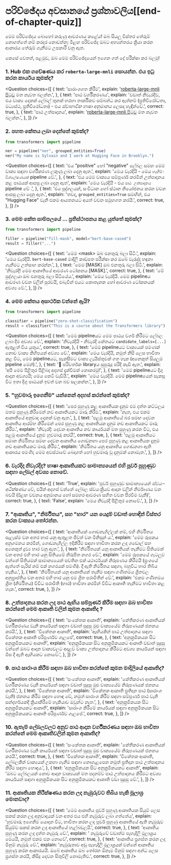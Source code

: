<!-- DISABLE-FRONTMATTER-SECTIONS -->

# පරිච්ඡේදය අවසානයේ ප්‍රශ්නාවලිය[[end-of-chapter-quiz]]

<CourseFloatingBanner chapter={1} classNames="absolute z-10 right-0 top-0" />

මෙම පරිච්ඡේදය බොහෝ කරුණු ආවරණය කළේය! ඔබ සියලු විස්තර තේරුම් නොගත්තේ නම් කරදර නොවන්න; මීළඟ පරිච්ඡේද ඔබට අභ්‍යන්තරය ක්‍රියා කරන ආකාරය තේරුම් ගැනීමට උපකාරී වනු ඇත.

කෙසේ වෙතත්, පළමුව, ඔබ මෙම පරිච්ඡේදයෙන් ඉගෙන ගත් දේ පරීක්ෂා කර බලමු!

### 1. Hub එක ගවේෂණය කර `roberta-large-mnli` සොයන්න. එය ඉටු කරන කාර්යය කුමක්ද?

<Question
  choices={[
    {
      text: 'සාරාංශගත කිරීම',
      explain:
        '<a href="https://huggingface.co/roberta-large-mnli">roberta-large-mnli පිටුව</a> මත නැවත බලන්න.',
    },
    {
      text: 'පාඨ වර්ගීකරණය',
      explain:
        'වඩාත් නිවැරදිව, එය වාක්‍ය දෙකක් ලේබල් තුනක් හරහා තාර්කිකව සම්බන්ධ කර ඇත්නම් (ප්‍රතිවිරෝධතා, මධ්‍යස්ථ, ප්‍රතිවිරෝධතා) - එය <em>ස්වාභාවික භාෂා අනුමානය</em> ලෙසද හැඳින්වේ.',
      correct: true,
    },
    {
      text: 'පාඨ උත්පාදනය',
      explain:
        '<a href="https://huggingface.co/roberta-large-mnli">roberta-large-mnli පිටුව</a> මත නැවත බලන්න.',
    },
  ]}
/>

### 2. පහත කේතය ලබා දෙන්නේ කුමක්ද?

```py
from transformers import pipeline

ner = pipeline("ner", grouped_entities=True)
ner("My name is Sylvain and I work at Hugging Face in Brooklyn.")
```

<Question
  choices={[
    {
      text: 'එය "positive" හෝ "negative" ලේබල සමඟ මෙම වාක්‍ය සඳහා වර්ගීකරණ ලකුණු ලබා දෙනු ඇත.',
      explain: 'මෙය වැරදියි - මෙය <code>හැඟීම්-විශ්ලේෂණයක්</code> pipeline වේ.',
    },
    {
      text: 'එය මෙම වාක්‍යය සම්පූර්ණ කරමින් උත්පාදනය කළ පාඨයක් ආපසු ලබා දෙනු ඇත',
      explain: 'මෙය වැරදියි - එය <code>පාඨ උත්පාදනය</code> pipeline වේ .',
    },
    {
      text: 'එය පුද්ගලයන්, සංවිධාන හෝ ස්ථාන නියෝජනය කරන වචන ආපසු ලබා දෙනු ඇත.',
      explain:
        'තවද, <code>grouped_entities=True</code> සමඟින්, එය "Hugging Face" වැනි එකම ආයතනයට අයත් වචන සමූහගත කරයි.',
      correct: true,
    },
  ]}
/>

### 3. මෙම කේත සාම්පලයේ ... ප්‍රතිස්ථාපනය කළ යුත්තේ කුමක්ද?

```py
from transformers import pipeline

filler = pipeline("fill-mask", model="bert-base-cased")
result = filler("...")
```

<Question
  choices={[
    {
      text: 'මෙම &#60;mask> ඔබ එනතුරු බලා සිටී.',
      explain:
        'මෙය වැරදියි. <code>bert-base-cased</code> මාදිලි කාඩ්පත පරීක්ෂා කර ඔබේ වැරැද්ද හඳුනා ගැනීමට උත්සාහ කරන්න.',
    },
    {
      text: 'මෙම [MASK] ඔබ එනතුරු බලා සිටී.',
      explain: 'නිවැරදි! මෙම ආකෘතියේ ආවරණ ටෝකනය [MASK].',
      correct: true,
    },
    {
      text: 'මේ පුද්ගලයා ඔබ එනතුරු බලා සිටියේය.',
      explain:
        'මෙය වැරදියි. මෙම pipelineය ආවරණ වචන වලින් පුරවයි, එබැවින් එයට කොතැනක හෝ ආවරණ ටෝකනයක් අවශ්‍ය වේ.',
    },
  ]}
/>

### 4. මෙම කේතය අසාර්ථක වන්නේ ඇයි?

```py
from transformers import pipeline

classifier = pipeline("zero-shot-classification")
result = classifier("This is a course about the Transformers library")
```

<Question
  choices={[
    {
      text: 'මෙම pipelineයට මෙම පාඨය වර්ග කිරීමට ලේබල ලබා දීම අවශ්‍ය වේ.',
      explain:
        'නිවැරදියි - නිවැරදි කේතයට <code>candidate_labels=[...]</code> ඇතුළත් විය යුතුය.',
      correct: true,
    },
    {
      text: 'මෙම pipelineයට වාක්‍යයක් පමණක් නොව වාක්‍ය කිහිපයක් අවශ්‍ය වේ.',
      explain:
        'මෙය වැරදියි, නමුත් නිසි ලෙස භාවිතා කළ විට, මෙම pipelineයට, සැකසීමට වාක්‍ය ලැයිස්තුවක් ගත හැක (අනෙකුත් සියලුම pipeline මෙන්).',
    },
    {
      text: '🤗 පරිවර්තක libraryය සුපුරුදු පරිදි කැඩී ඇත.',
      explain: 'අපි මෙම පිළිතුර පිළිබද අදහස් දැක්වීමක් නොකරමු!',
    },
    {
      text: 'මෙම pipelineයට දිගු ආදාන අවශ්‍යයි; මෙය කෙටි වැඩියි.',
      explain:
        'මෙය වැරදියි. මෙම pipelineයෙන් සැකසූ විට ඉතා දිගු පාඨයක් ඉවත් වන බව සලකන්න.',
    },
  ]}
/>

### 5. "හුවමාරු ඉගෙනීම" යන්නෙන් අදහස් කරන්නේ කුමක්ද?

<Question
  choices={[
    {
      text: 'පෙර පුහුණු කළ ආකෘතියක දැනුම එම දත්ත කට්ටලය මතම පුහුණු කිරීමෙන් නව ආකෘතියකට මාරු කිරීම.',
      explain: 'නැත, එය එකම ආකෘතියේ අනුවාද දෙකක් වනු ඇත.',
    },
    {
      text: 'පළමු ආකෘතියේ බර සමඟ දෙවන ආකෘතිය ආරම්භ කිරීමෙන් පෙර පුහුණු කළ ආකෘතියක දැනුම නව ආකෘතියකට මාරු කිරීම.',
      explain:
        'නිවැරදි: දෙවන ආකෘතිය නව කාර්යයක් මත පුහුණු කරන විට, එය පළමු ආකෘතියේ දැනුම *හුවමාරු කරයි*.',
      correct: true,
    },
    {
      text: 'පළමු ආකෘතියට සමාන නිර්මිතය සමඟ දෙවන ආකෘතිය ගොඩනඟා පෙර පුහුණු කළ ආකෘතියක දැනුම නව ආකෘතියකට මාරු කිරීම.',
      explain:
        'නිර්මිතය යනු ආකෘතිය ගොඩනගා ඇති ආකාරය පමණි; මෙම අවස්ථාවේ බෙදාගත් හෝ හුවමාරු වූ දැනුමක් නොමැත.',
    },
  ]}
/>

### 6. වැරදිද නිවැරදිද? භාෂා ආකෘතියකට සාමාන්‍යයෙන් එහි පූර්ව පුහුණුව සඳහා ලේබල් අවශ්‍ය නොවේ.

<Question
  choices={[
    {
      text: 'True',
      explain:
        'පූර්ව පුහුණුව සාමාන්‍යයෙන් <em>ස්වයං-අධීක්ෂණය</em> වේ, එයින් අදහස් වන්නේ ලේබල ස්වයංක්‍රීයව ආදාන වලින් නිර්මාණය වන බවයි (ඊළඟ වචනය අනුමානය හෝ සමහර ආවරණ සහිත වචන පිරවීම වැනි)',
      correct: true,
    },
    {
      text: 'False',
      explain: 'මෙය නිවැරදි පිළිතුර නොවේ.',
    },
  ]}
/>

### 7. "ආකෘතිය", "නිර්මිතය", සහ "භාර" යන යෙදුම් වඩාත් හොඳින් විස්තර කරන වාක්‍යය තෝරන්න.

<Question
  choices={[
    {
      text: 'ආකෘතියක් ගොඩනැගිල්ලක් නම්, එහි නිර්මිතය සැලැස්ම වන අතර භාර යනු ඇතුළත ජීවත් වන මිනිසුන් ය.',
      explain:
        'මෙම රූපකය අනුගමනය කරමින්, ගොඩනැගිල්ල ඉදිකිරීම සඳහා භාවිතා කරන ලද ගඩොල් සහ අනෙකුත් ද්‍රව්‍ය භාර වනු ඇත.',
    },
    {
      text: 'නිර්මිතයක් යනු ආකෘතියක් තැනීමට සිතියමක් වන අතර එහි භාර යනු සිතියමේ නිරූපිත නගර වේ.',
      explain:
        'මෙම රූපකයේ ගැටලුව වන්නේ සිතියමක් සාමාන්‍යයෙන් පවතින එක් යථාර්ථයක් නිරූපණය කිරීමයි (ප්‍රංශයේ ඇත්තේ පැරිස් නම් එක් නගරයක් පමණි). දී ඇති නිර්මිතය සඳහා, බහුවිධ භාර තිබිය හැකිය.',
    },
    {
      text: 'නිර්මිතයක් යනු ආකෘතියක් තැනීම සඳහා ගණිතමය ශ්‍රිතවල අනුප්‍රාප්තිය වන අතර එහි භාර යනු එම ශ්‍රිත පරාමිතීන් වේ.',
      explain:
        'එකම ගණිතමය ශ්‍රිත (නිර්මිතය) විවිධ පරාමිති (භාර) භාවිතා කරමින් විවිධ ආකෘති තැනීමට භාවිතා කළ හැක.',
      correct: true,
    },
  ]}
/>

### 8. උත්පාදනය කරන ලද පාඨ ඇඟිය සම්පූර්ණ කිරීම සඳහා ඔබ භාවිතා කරන්නේ මෙම ආකෘති වලින් කුමන ආකෘතිද ?

<Question
  choices={[
    {
      text: 'සංකේතක ආකෘති',
      explain:
        'කේතීකරණ ආකෘතියක් වර්ගීකරණය වැනි කාර්යයන් සඳහා වඩාත් සුදුසු මුළු වාක්‍යයේම නිරූපණයක් ජනනය කරයි.',
    },
    {
      text: 'විකේතක ආකෘති',
      explain: 'ඇඟියකින් පාඨ උත්පාදනය සඳහා විකේතක ආකෘති පරිපූර්ණව ගැලපේ',
      correct: true,
    },
    {
      text: 'අනුක්‍රමිකයක සිට අනුක්‍රමිකයකට ආකෘති',
      explain:
        'අනුක්‍රමිකයක සිට අනුක්‍රමිකයකට ආකෘති වඩාත් සුදුසු වන්නේ ඔබට ආදාන වාක්‍යවලට අදාළව වාක්‍ය උත්පාදනය කිරීමට අවශ්‍ය කාර්යයන් සඳහා මිස දී ඇති ඇඟියකට නොවේ.',
    },
  ]}
/>

### 9. පාඨ සාරාංශ කිරීම සඳහා ඔබ භාවිතා කරන්නේ කුමන මාදිලියේ ආකෘතිද?

<Question
  choices={[
    {
      text: 'සංකේතක ආකෘති',
      explain:
        'කේතීකරණ ආකෘතියක් වර්ගීකරණය වැනි කාර්යයන් සඳහා වඩාත් සුදුසු මුළු වාක්‍යයේම නිරූපණයක් ජනනය කරයි.',
    },
    {
      text: 'විකේතක ආකෘති',
      explain:
        'විකේතක ආකෘති ප්‍රතිදාන පාඨ (සාරාංශ වැනි) ජනනය කිරීම සඳහා හොඳ වේ, නමුත් සාරාංශ කිරීම සඳහා සම්පූර්ණ පාඨ වැනි සන්දර්භයකදී ක්‍රියාකිරීමේ හැකියාව ඔවුන්ට නැත.',
    },
    {
      text: 'අනුක්‍රමිකයක සිට අනුක්‍රමිකයකට ආකෘති',
      explain:
        'සාරාංශ කිරීමේ කාර්යයක් සඳහා අනුක්‍රමිකයක සිට අනුක්‍රමිකයකට ආකෘති පරිපූර්ණව ගැලපේ.',
      correct: true,
    },
  ]}
/>

### 10. ඇතැම් ලේබලවලට අනුව පාඨ ආදාන වර්ගීකරණය සඳහා ඔබ භාවිතා කරන්නේ මෙම ආකෘතිවලින් කුමන ආකෘතිද?

<Question
  choices={[
    {
      text: 'සංකේතක ආකෘති',
      explain:
        'කේතීකරණ ආකෘතියක් වර්ගීකරණය වැනි කාර්යයන් සඳහා වඩාත් සුදුසු මුළු වාක්‍යයේම නිරූපණයක් ජනනය කරයි.',
      correct: true,
    },
    {
      text: 'විකේතක ආකෘති',
      explain:
        'විකේතක ආකෘති, ලේබලකින් වාක්‍යයක් උකහා ගැනීම සඳහා නොගැළපෙන නමුත් ප්‍රතිදාන පාඨ උත්පාදනය කිරීම සඳහා හොඳය.',
    },
    {
      text: 'අනුක්‍රමිකයක සිට අනුක්‍රමිකයකට ආකෘති',
      explain:
        'ඔබට ලේබලයක් නොව ආදාන වාක්‍යයක් මත පදනම්ව පාඨ උත්පාදනය කිරීමට අවශ්‍ය කාර්යයන් සඳහා අනුක්‍රමිකයක සිට අනුක්‍රමිකයකට ආකෘති වඩා සුදුසු වේ.',
    },
  ]}
/>

### 11. ආකෘතියක නිරීක්ෂණය කරන ලද නැඹුරුවට තිබිය හැකි මූලාශ්‍ර මොනවාද?

<Question
  choices={[
    {
      text: 'මෙම ආකෘතිය පූර්ව පුහුණු ආකෘතියක සියුම් ලෙස සකස් කරන ලද අනුවාදයක් වන අතර එය එහි නැඹුරුව ලබා ගත්තේය',
      explain:
        'හුවමාරු ඉගෙනීම යොදන විට, භාවිතා කරන ලද පූර්ව පුහුණු ආකෘතියේ ඇති නැඹුරුව සියුම්ව සකස් කරන ලද ආකෘතියේ හැල්බඩලයි.',
      correct: true,
    },
    {
      text: 'ආකෘතිය පුහුණු කරන ලද දත්ත නැඹුරු වේ.',
      explain: ' නැඹුරුවේ වඩාත්ම පැහැදිලි මූලාශ්‍රය මෙයයි, නමුත් එකම එක නොවේ',
      correct: true,
    },
    {
      text: 'ආකෘතිය ප්‍රශස්ත කරන ලද මිනුම් නැඹුරු වේ.',
      explain:
        'නැඹුරුතාව අඩු පැහැදිලි මූලාශ්‍රයක් වන්නේ ආකෘතිය පුහුණු කරන ආකාරයයි. ඔබේ ආකෘතිය ඔබ තෝරන ඕනෑම මිනුම් සඳහා අන්ධ ලෙස ප්‍රශස්ත කරයි, කිසිදු දෙවන සිතුවිලි නොමැතිව.',
      correct: true,
    },
  ]}
/>
